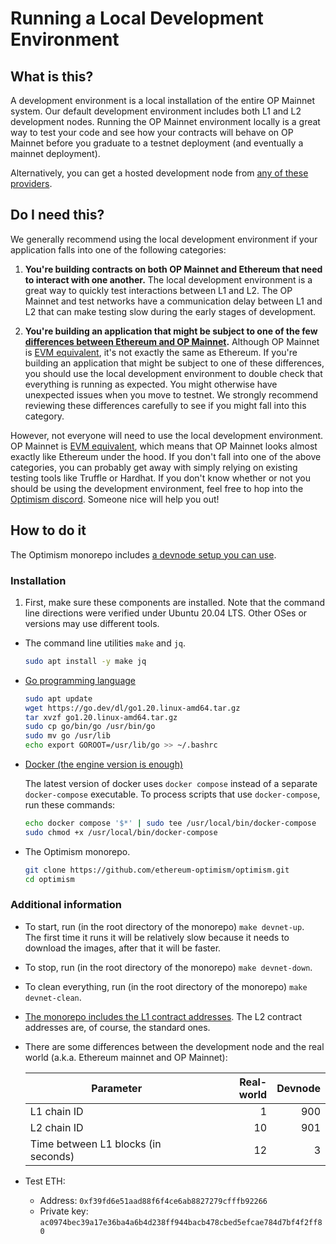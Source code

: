 # Running a Local Development Environment

## What is this?

A development environment is a local installation of the entire OP Mainnet system.
Our default development environment includes both L1 and L2 development nodes.
Running the OP Mainnet environment locally is a great way to test your code and see how your contracts will behave on OP Mainnet before you graduate to a testnet deployment (and eventually a mainnet deployment).

Alternatively, you can get a hosted development node from [any of these providers](../../useful-tools/providers.md).


## Do I need this?

We generally recommend using the local development environment if your application falls into one of the following categories:

1. **You're building contracts on both OP Mainnet and Ethereum that need to interact with one another.** The local development environment is a great way to quickly test interactions between L1 and L2. The OP Mainnet and test networks have a communication delay between L1 and L2 that can make testing slow during the early stages of development.

2. **You're building an application that might be subject to one of the few [differences between Ethereum and OP Mainnet](./differences.md).** Although OP Mainnet is [EVM equivalent](https://medium.com/ethereum-optimism/introducing-evm-equivalence-5c2021deb306), it's not exactly the same as Ethereum. If you're building an application that might be subject to one of these differences, you should use the local development environment to double check that everything is running as expected. You might otherwise have unexpected issues when you move to testnet. We strongly recommend reviewing these differences carefully to see if you might fall into this category.

However, not everyone will need to use the local development environment.
OP Mainnet is [EVM equivalent](https://medium.com/ethereum-optimism/introducing-evm-equivalence-5c2021deb306), which means that OP Mainnet looks almost exactly like Ethereum under the hood.
If you don't fall into one of the above categories, you can probably get away with simply relying on existing testing tools like Truffle or Hardhat.
If you don't know whether or not you should be using the development environment, feel free to hop into the [Optimism discord](https://discord-gateway.optimism.io).
Someone nice will help you out!


## How to do it

The Optimism monorepo includes [a devnode setup you can use](https://github.com/ethereum-optimism/optimism/blob/65ec61dde94ffa93342728d324fecf474d228e1f/specs/meta/devnet.md).

### Installation 

1. First, make sure these components are installed.
Note that the command line directions were verified under Ubuntu 20.04 LTS.
Other OSes or versions may use different tools.

- The command line utilities `make` and `jq`.

  ```sh
  sudo apt install -y make jq
  ```

- [Go programming language](https://go.dev/)  

  ```sh
  sudo apt update
  wget https://go.dev/dl/go1.20.linux-amd64.tar.gz
  tar xvzf go1.20.linux-amd64.tar.gz
  sudo cp go/bin/go /usr/bin/go
  sudo mv go /usr/lib
  echo export GOROOT=/usr/lib/go >> ~/.bashrc
  ```

- [Docker (the engine version is enough)](https://docs.docker.com/engine/install/#server)

  The latest version of docker uses `docker compose` instead of a separate `docker-compose` executable.
  To process scripts that use `docker-compose`, run these commands:

  ```sh  
  echo docker compose '$*' | sudo tee /usr/local/bin/docker-compose
  sudo chmod +x /usr/local/bin/docker-compose 
  ```

- The Optimism monorepo.

  ```sh
  git clone https://github.com/ethereum-optimism/optimism.git
  cd optimism
  ```


### Additional information

- To start, run (in the root directory of the monorepo) `make devnet-up`.  
  The first time it runs it will be relatively slow because it needs to download the images, after that it will be faster.

- To stop, run (in the root directory of the monorepo) `make devnet-down`.

- To clean everything, run (in the root directory of the monorepo) `make devnet-clean`.

- [The monorepo includes the L1 contract addresses](https://github.com/ethereum-optimism/optimism/blob/65ec61dde94ffa93342728d324fecf474d228e1f/packages/contracts-bedrock/deploy-config/devnetL1.json).
  The L2 contract addresses are, of course, the standard ones.

- There are some differences between the development node and the real world (a.k.a. Ethereum mainnet and OP Mainnet):

  | Parameter | Real-world | Devnode |
  | - | -: | -: |
  | L1 chain ID |  1 | 900 
  | L2 chain ID | 10 | 901
  | Time between L1 blocks (in seconds) | 12 | 3

- Test ETH:
  
  - Address: `0xf39fd6e51aad88f6f4ce6ab8827279cfffb92266`
  - Private key: `ac0974bec39a17e36ba4a6b4d238ff944bacb478cbed5efcae784d7bf4f2ff80`